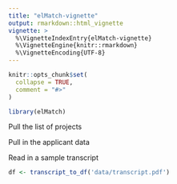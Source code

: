 ```yaml
---
title: "elMatch-vignette"
output: rmarkdown::html_vignette
vignette: >
  %\VignetteIndexEntry{elMatch-vignette}
  %\VignetteEngine{knitr::rmarkdown}
  %\VignetteEncoding{UTF-8}
---
```


```r
knitr::opts_chunk$set(
  collapse = TRUE,
  comment = "#>"
)
```

```r
library(elMatch)
```

Pull the list of projects

Pull in the applicant data

Read in a sample transcript
```r
df <- transcript_to_df('data/transcript.pdf')
```

